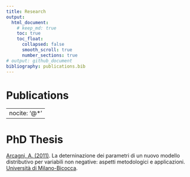 ```yaml
---
title: Research
output:
  html_document:
    # keep_md: true
    toc: true
    toc_float:
      collapsed: false
      smooth_scroll: true
      number_sections: true
# output: github_document
bibliography: publications.bib
---
```


# Publications

---
nocite: '@*'
---
<div id="refs"></div>

# PhD Thesis

[Arcagni, A. (2011)](Phd_unimib_047930.pdf). La deterninazione dei parametri di un nuovo modello distributivo per variabili non negative: aspetti metodologici e applicazioni. [Università di Milano-Bicocca](https://boa.unimib.it/handle/10281/25757).